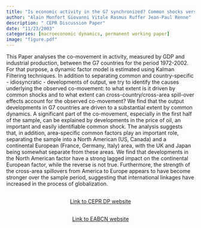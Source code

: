 ```yaml
---
title: "Is economic activity in the G7 synchronized? Common shocks versus spillover effects"
author: "Alain Monfort Giovanni Vitale Rasmus Ruffer Jean-Paul Renne"
description: " CEPR Discussion Paper"
date: "11/23/2003"
categories: [macroeconomic dynamics, permanent working paper]
image: "figure.pdf"
---
```


<!-- description: "Affine Term Structure Model that provides non-negative yields and is able to accommodate a short-term rate that stays at the zero lower bound (ZLB) for extended periods of time." -->

<!-- subtitle: -->

<!-- image: "figure.jpeg" -->


This Paper analyses the co-movement in activity, measured by GDP and industrial production, between the G7 countries for the period 1972-2002. For that purpose, a dynamic factor model is estimated using Kalman Filtering techniques. In addition to separating common and country-specific - idiosyncratic - developments of output, we try to identify the causes underlying the observed co-movement: to what extent is it driven by common shocks and to what extent can cross-country/cross-area spill-over effects account for the observed co-movement? We find that the output developments in G7 countries are driven to a substantial extent by common dynamics. A significant part of the co-movement, especially in the first half of the sample, can be explained by developments in the price of oil, an important and easily identifiable common shock. The analysis suggests that, in addition, area-specific common factors play an important role, separating the sample into a North American (US, Canada) and a continental European (France, Germany, Italy) area, with the UK and Japan being somewhat separate from these areas. We find that developments in the North American factor have a strong lagged impact on the continental European factor, while the reverse is not true. Furthermore, the strength of the cross-area spillovers from America to Europe appears to have become stronger over the sample period, suggesting that international linkages have increased in the process of globalization.


```{=html}
<div  style="margin: 30px; text-align: center;">
<a class="btn btn-primary" href="https://cepr.org/publications/dp4119" role="button" target="_blank" style="padding: 5px 5px;">Link to CEPR DP website</a>
</div>
```


```{=html}
<div  style="margin: 30px; text-align: center;">
<a class="btn btn-primary" href="https://eabcn.org/paper/economic-activity-g7-synchronized-common-shocks-versus-spillover-effects" role="button" target="_blank" style="padding: 5px 5px;">Link to EABCN website</a>
</div>
```



<!-- In order to have bibtex in place of R code, add in front matter: -->
<!-- format: -->
<!--   html: -->
<!--     code-fold: true -->
<!--     code-summary: "Bibtex" -->

<!-- ```{r essai, eval=FALSE} -->
<!-- article = { -->
<!--   author = {JPR}, -->
<!--   year=2010 -->
<!-- } -->
<!-- ``` -->
